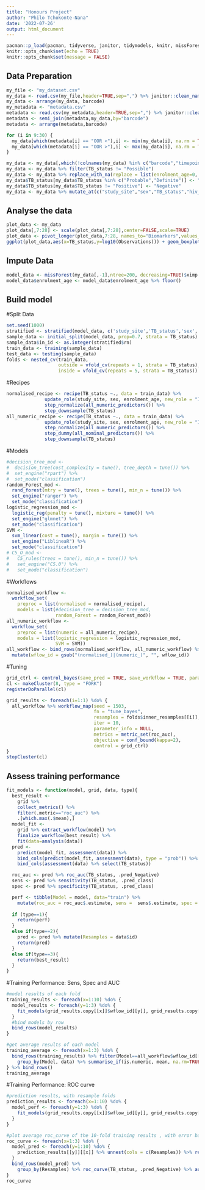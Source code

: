 ```yaml
---
title: "Honours Project"
author: "Philo Tchokonte-Nana"
date: '2022-07-26'
output: html_document
---
```


```r
pacman::p_load(pacman, tidyverse, janitor, tidymodels, knitr, missForest, splitstackshape, naniar, doParallel, foreach, furrr, future, themis)
knitr::opts_chunk$set(echo = TRUE)
knitr::opts_chunk$set(message = FALSE)
```

## Data Preparation
```r
my_file <- "my_dataset.csv"
my_data <- read.csv(my_file,header=TRUE,sep=",") %>% janitor::clean_names(.) %>% rename(.,hiv_status=hi_vstatus) %>% rename(.,TB_status=final_class) 
my_data <- arrange(my_data, barcode)
my_metadata <- "metadata.csv"
metadata <- read.csv(my_metadata,header=TRUE,sep=",") %>% janitor::clean_names(.) %>% rename(.,hiv_status=hi_vstatus) 
metadata <- semi_join(metadata,my_data,by="barcode")
metadata <- arrange(metadata,barcode)

for (i in 9:30) {
  my_data[which(metadata[i] == "OOR <"),i] <- min(my_data[i], na.rm = TRUE)
  my_data[which(metadata[i] == "OOR >"),i] <- max(my_data[i], na.rm = TRUE)
}

my_data <- my_data[,which(!colnames(my_data) %in% c("barcode","timepoint_id"))]
my_data <- my_data %>% filter(TB_status != "Possible")
my_data <- my_data %>% replace_with_na(replace = list(enrolment_age=0, hiv_status=common_na_strings))
my_data$TB_status[my_data$TB_status %in% c("Probable","Definite")] <- "Positive"
my_data$TB_status[my_data$TB_status != "Positive"] <- "Negative"
my_data <- my_data %>% mutate_at(c("study_site","sex","TB_status","hiv_status"), as.factor)
```

## Analyse the data
```r
plot_data <- my_data
plot_data[,7:28] <- scale(plot_data[,7:28],center=FALSE,scale=TRUE)
plot_data <- pivot_longer(plot_data,7:28, names_to="Biomarkers",values_to="Observations")
ggplot(plot_data,aes(x=TB_status,y=log10(Observations))) + geom_boxplot(outlier.size=0.3) + facet_wrap("Biomarkers",ncol=6) + ylab("log10 Concentration")
```

## Impute Data
```r
model_data <- missForest(my_data[,-1],ntree=200, decreasing=TRUE)$ximp
model_data$enrolment_age <- model_data$enrolment_age %>% floor()
```

## Build model
#Split Data
```r
set.seed(1000)
stratified <- stratified(model_data, c('study_site','TB_status','sex','hiv_status'), 0.7, keep.rownames=TRUE)
sample_data <- initial_split(model_data, prop=0.7, strata = TB_status)
sample_data$in_id <- as.integer(stratified$rn)
train_data <- training(sample_data) 
test_data <- testing(sample_data)
folds <- nested_cv(train_data,
                   outside = vfold_cv(repeats = 1, strata = TB_status), 
                   inside = vfold_cv(repeats = 5, strata = TB_status))
```

#Recipes
```r
normalised_recipe <- recipe(TB_status ~., data = train_data) %>% 
              update_role(study_site, sex, enrolment_age, new_role = "ID") %>%
              step_normalize(all_numeric_predictors()) %>%
              step_downsample(TB_status)
all_numeric_recipe <- recipe(TB_status ~., data = train_data) %>% 
              update_role(study_site, sex, enrolment_age, new_role = "ID") %>%
              step_normalize(all_numeric_predictors()) %>%
              step_dummy(all_nominal_predictors()) %>%
              step_downsample(TB_status)
```

#Models
```r
#decision_tree_mod <- 
#  decision_tree(cost_complexity = tune(), tree_depth = tune()) %>% 
#  set_engine("rpart") %>% 
#  set_mode("classification") 
random_Forest_mod <- 
  rand_forest(mtry = tune(), trees = tune(), min_n = tune()) %>% 
  set_engine("ranger") %>% 
  set_mode("classification")
logistic_regression_mod <- 
  logistic_reg(penalty = tune(), mixture = tune()) %>%
  set_engine("glmnet") %>%
  set_mode("classification")
SVM <-
  svm_linear(cost = tune(), margin = tune()) %>%
  set_engine("LiblineaR") %>%
  set_mode("classification")
# C5_O_mod <- 
#   C5_rules(trees = tune(), min_n = tune()) %>%
#   set_engine("C5.0") %>%
#   set_mode("classification")
```

#Workflows
```r
normalised_workflow <- 
  workflow_set(
    preproc = list(normalised = normalised_recipe),
    models = list(#decision_tree = decision_tree_mod, 
                  random_Forest = random_Forest_mod)) 
all_numeric_workflow <- 
  workflow_set(
    preproc = list(numeric = all_numeric_recipe),
    models = list(logistic_regression = logistic_regression_mod,
                  SVM = SVM)) 
all_workflow <- bind_rows(normalised_workflow, all_numeric_workflow) %>%
  mutate(wflow_id = gsub("(normalised_)|(numeric_)", "", wflow_id))
```

#Tuning
```r
grid_ctrl <- control_bayes(save_pred = TRUE, save_workflow = TRUE, parallel_over = "everything")
cl <- makeCluster(8, type = "FORK")
registerDoParallel(cl)

grid_results <- foreach(i=1:1) %do% {
  all_workflow %>% workflow_map(seed = 1503,
                                fn = "tune_bayes",
                                resamples = folds$inner_resamples[[i]],
                                iter = 10,
                                parameter_info = NULL,
                                metrics = metric_set(roc_auc), 
                                objective = conf_bound(kappa=2), 
                                control = grid_ctrl)
}
stopCluster(cl)
```

## Assess training performance
```r
fit_models <- function(model, grid, data, type){
  best_result <-
    grid %>%
    collect_metrics() %>%
    filter(.metric=="roc_auc") %>%
    .[which.max(.$mean),]
  model_fit <-
    grid %>% extract_workflow(model) %>%
    finalize_workflow(best_result) %>%
    fit(data=analysis(data))
  pred <- 
    predict(model_fit, assessment(data)) %>%
    bind_cols(predict(model_fit, assessment(data), type = "prob")) %>%
    bind_cols(assessment(data) %>% select(TB_status))

  roc_auc <- pred %>% roc_auc(TB_status, .pred_Negative)
  sens <- pred %>% sensitivity(TB_status, .pred_class)
  spec <- pred %>% specificity(TB_status, .pred_class)

  perf <- tibble(Model = model, data="train") %>% 
    mutate(roc_auc = roc_auc$.estimate, sens =  sens$.estimate, spec = spec$.estimate)
    
  if (type==1){
    return(perf)
  }
  else if(type==2){
    pred <- pred %>% mutate(Resamples = data$id)
    return(pred)
  }
  else if(type==3){
    return(best_result)
  }
}
```

#Training Performance: Sens, Spec and AUC
```r
#model results of each fold
training_results <- foreach(x=1:10) %do% {
  model_results <- foreach(y=1:3) %do% {
    fit_models(grid_results.copy[[x]]$wflow_id[[y]], grid_results.copy[[x]]$result[[y]], folds$splits[[x]], 1)
  }
  #bind models by row
  bind_rows(model_results)
}

#get average results of each model
training_average <- foreach(x=1:3) %do% {
  bind_rows(training_results) %>% filter(Model==all_workflow$wflow_id[[x]]) %>%
    group_by(Model, data) %>% summarise_if(is.numeric, mean, na.rm=TRUE)
} %>% bind_rows()
training_average
```

#Training Performance: ROC curve
```r
#prediction results, with resample folds
prediction_results <- foreach(x=1:10) %do% {
  model_perf <- foreach(y=1:3) %do% {
    fit_models(grid_results.copy[[x]]$wflow_id[[y]], grid_results.copy[[x]]$result[[y]], folds$splits[[x]], 2)
  }
}

#plot average roc_curve of the 10-fold training results , with error bars
roc_curve <- foreach(x=1:3) %do% {
  model_pred <- foreach(y=1:10) %do% {
    prediction_results[[y]][[x]] %>% unnest(cols = c(Resamples)) %>% rename(Resamples=id)
  }
  bind_rows(model_pred) %>% 
    group_by(Resamples) %>% roc_curve(TB_status, .pred_Negative) %>% autoplot()
}
roc_curve
```
